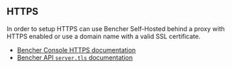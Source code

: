 ## HTTPS

In order to setup HTTPS can use Bencher Self-Hosted
behind a proxy with HTTPS enabled
or use a domain name with a valid SSL certificate.

- [Bencher Console HTTPS documentation][console https]
- [Bencher API `server.tls` documentation][server]

[console https]: /docs/reference/console-config/#https
[server]: /docs/reference/server-config/#server
